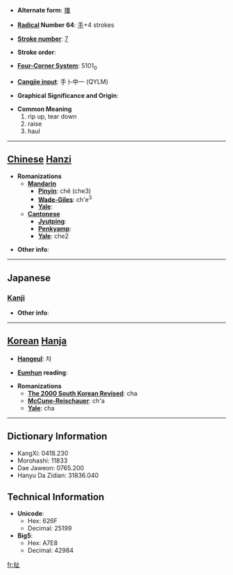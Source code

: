 * '''Alternate form''': [[撦]]

* '''[[Wiktionary:Chinese radical index| Radical]] Number 64''': [[Wiktionary:Chinese radical index 手|手]]+4 strokes

* '''[[Wiktionary:Chinese total strokes index|Stroke number]]''': [[Wiktionary:Chinese total strokes index 7|7]]

* '''Stroke order''': 

* '''[[Wiktionary:Chinese four corner index|Four-Corner System]]''': 5101<sub>0</sub>

* '''[[Wiktionary:Chinese Cangjie index|Cangjie input]]''': 手卜中一 (QYLM)

* '''Graphical Significance and Origin''': 

* '''Common Meaning'''
*#rip up, tear down
*# raise
*# haul


----

== [[Chinese]] [[Hanzi]] ==

* '''Romanizations'''
** '''[[Mandarin]]'''
*** '''[[Pinyin]]''': chě (che3)
*** '''[[Wade-Giles]]''': ch'e<sup>3</sup>
*** '''[[Yale]]''': 
** '''[[Cantonese]]'''
*** '''[[Jyutping]]''':
*** '''[[Penkyamp]]''': 
*** '''[[Yale]]''': che2

* '''Other info''': 

----

==Japanese==
===[[Kanji]]===
{{kanji|on readings=[[た]] (ta), [[しゃ]] (sha)
|kun readings=[[ひく]] (hiku)
}}

* '''Other info''':  

----

== [[Korean]] [[Hanja]] ==

* '''[[Hangeul]]''': 차

* '''[[Eumhun]] reading''': 

* '''Romanizations'''
** '''[[The 2000 South Korean Revised Romanization|The 2000 South Korean Revised]]''': cha
** '''[[McCune-Reischauer]]''': ch'a
** '''[[Yale]]''': cha

----

== Dictionary Information ==

* KangXi: 0418.230
* Morohashi: 11833
* Dae Jaweon: 0765.200
* Hanyu Da Zidian: 31836.040

== Technical Information ==

* '''Unicode''':
** Hex: 626F
** Decimal: 25199
* '''Big5''':
** Hex: A7E8
** Decimal: 42984

[[fr:扯]]